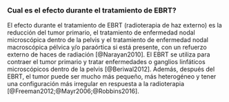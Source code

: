 ### Cual es el efecto durante el tratamiento de EBRT?

El efecto durante el tratamiento de EBRT (radioterapia de haz externo) es la reducción del tumor primario, el tratamiento de enfermedad nodal microscópica dentro de la pelvis y el tratamiento de enfermedad nodal macroscópica pélvica y/o paraórtica si está presente, con un refuerzo externo de haces de radiación [@Narayan2010]. El EBRT se utiliza para contraer el tumor primario y tratar enfermedades o ganglios linfáticos microscópicos dentro de la pelvis [@Beriwal2012]. Además, después del EBRT, el tumor puede ser mucho más pequeño, más heterogéneo y tener una configuración más irregular en respuesta a la radioterapia [@Freeman2012;@Mayr2006;@Robbins2016].


